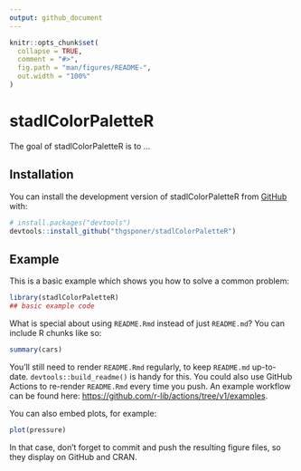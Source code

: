 ```yaml
---
output: github_document
---
```


<!-- README.md is generated from README.Rmd. Please edit that file -->

```r
knitr::opts_chunk$set(
  collapse = TRUE,
  comment = "#>",
  fig.path = "man/figures/README-",
  out.width = "100%"
)
```

# stadlColorPaletteR

<!-- badges: start -->
<!-- badges: end -->

The goal of stadlColorPaletteR is to ...

## Installation

You can install the development version of stadlColorPaletteR from [GitHub](https://github.com/) with:

``` r
# install.packages("devtools")
devtools::install_github("thgsponer/stadlColorPaletteR")
```

## Example

This is a basic example which shows you how to solve a common problem:

```r
library(stadlColorPaletteR)
## basic example code
```

What is special about using `README.Rmd` instead of just `README.md`? You can include R chunks like so:

```r
summary(cars)
```

You'll still need to render `README.Rmd` regularly, to keep `README.md` up-to-date. `devtools::build_readme()` is handy for this. You could also use GitHub Actions to re-render `README.Rmd` every time you push. An example workflow can be found here: <https://github.com/r-lib/actions/tree/v1/examples>.

You can also embed plots, for example:

```r
plot(pressure)
```

In that case, don't forget to commit and push the resulting figure files, so they display on GitHub and CRAN.
